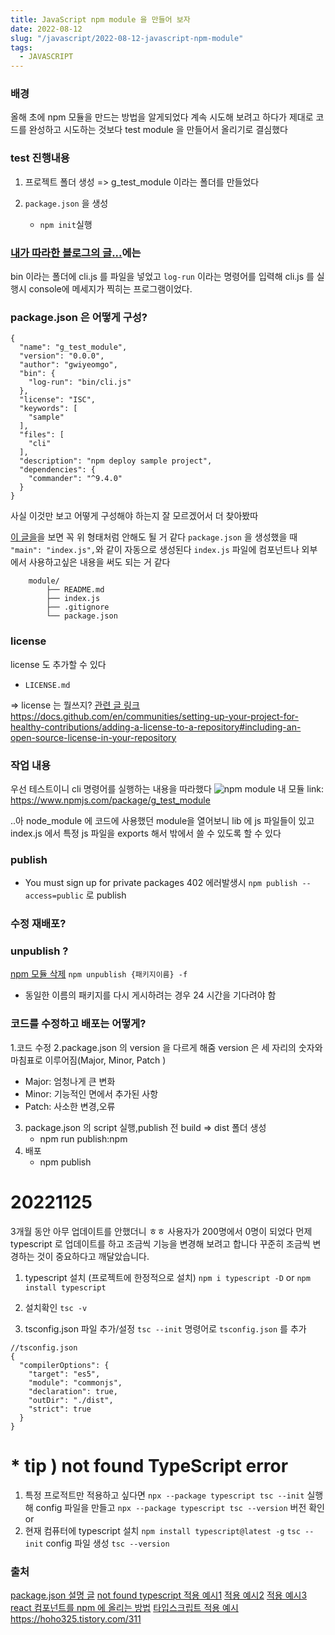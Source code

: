 ```yaml
---
title: JavaScript npm module 을 만들어 보자
date: 2022-08-12
slug: "/javascript/2022-08-12-javascript-npm-module"
tags:
  - JAVASCRIPT
---
```


### 배경
올해 초에 npm 모듈을 만드는 방법을 알게되었다
계속 시도해 보려고 하다가 제대로 코드를 완성하고 시도하는 것보다
test module 을 만들어서 올리기로 결심했다

### test 진행내용

1. 프로젝트 폴더 생성
=> g_test_module 이라는 폴더를 만들었다

2. `package.json` 을 생성
	- `npm init`실행

### [내가 따라한 블로그의 글...](https://kdydesign.github.io/2020/08/28/npm-tutorial/)에는
bin 이라는 폴더에 cli.js 를 파일을 넣었고
`log-run` 이라는 명령어를 입력해 cli.js 를 실행시 console에 메세지가 찍히는 프로그램이었다.


### package.json 은 어떻게 구성?

```
{
  "name": "g_test_module",
  "version": "0.0.0",
  "author": "gwiyeomgo",
  "bin": {
    "log-run": "bin/cli.js"
  },
  "license": "ISC",
  "keywords": [
    "sample"
  ],
  "files": [
    "cli"
  ],
  "description": "npm deploy sample project",
  "dependencies": {
    "commander": "^9.4.0"
  }
}
```
사실 이것만 보고 어떻게 구성해야 하는지 잘 모르겠어서 더 찾아봤따

[이 글을](https://www.daleseo.com/js-npm-publish/)을
보면 꼭 위 형태처럼 안해도 될 거 같다
`package.json` 을 생성했을 때 `"main": "index.js",`와 같이 자동으로 생성된다
`index.js` 파일에 컴포넌트나 외부에서 사용하고싶은 내용을 써도 되는 거 같다

```
	module/
		├── README.md
        ├── index.js
        ├── .gitignore
        └── package.json
```

### license
 license 도 추가할 수 있다
- `LICENSE.md`

=> license 는 뭘쓰지?
[관련 글 링크](https://flyingsquirrel.medium.com/github-license%EC%9D%98-%EC%A2%85%EB%A5%98%EC%99%80-%EB%82%98%EC%97%90%EA%B2%8C-%EB%A7%9E%EB%8A%94-%EB%9D%BC%EC%9D%B4%EC%84%A0%EC%8A%A4-%EC%84%A0%ED%83%9D%ED%95%98%EA%B8%B0-ae29925e8ff4)
https://docs.github.com/en/communities/setting-up-your-project-for-healthy-contributions/adding-a-license-to-a-repository#including-an-open-source-license-in-your-repository

### 작업 내용

우선 테스트이니 cli 명령어를 실행하는 내용을 따라했다
![npm module](./npm.jpg)
내 모듈 link: https://www.npmjs.com/package/g_test_module


..아 node_module 에 코드에 사용했던 module을 열어보니
lib 에 js 파일들이 있고
index.js 에서 특정 js 파일을 exports 해서 밖에서 쓸 수 있도록 할 수 있다

### publish
* You must sign up for private packages 402 에러발생시
`npm publish --access=public` 로 publish

###  수정 재배포?


### unpublish ?
[npm 모듈 삭제](https://chinsun9.github.io/2020/11/12/npm-%ED%8C%A8%ED%82%A4%EC%A7%80-unpublish/)
`npm unpublish {패키지이름} -f`
* 동일한 이름의 패키지를 다시 게시하려는 경우 24 시간을 기다려야 함


### 코드를 수정하고 배포는 어떻게?
1.코드 수정
2.package.json 의 version 을 다르게 해줌
  version 은 세 자리의 숫자와 마침표로 이루어짐(Major, Minor, Patch )
  * Major: 엄청나게 큰 변화
  * Minor: 기능적인 면에서 추가된 사항
  * Patch: 사소한 변경,오류
3. package.json 의 script 실행,publish 전 build => dist 폴더 생성
   * npm run publish:npm
4. 배포
   * npm publish


# 20221125
3개월 동안 아무 업데이트를 안했더니 ㅎㅎ 사용자가 200명에서 0명이 되었다
먼제 typescript 로 업데이트를 하고
조금씩 기능을 변경해 보려고 합니다
꾸준히 조금씩 변경하는 것이 중요하다고 깨달았습니다.

1. typescript 설치 (프로젝트에 한정적으로 설치)
`npm i typescript -D` or
`npm install typescript`

2. 설치확인
`tsc -v`

3.  tsconfig.json 파일 추가/설정
`tsc --init` 명령어로 `tsconfig.json` 를 추가

```
//tsconfig.json
{
  "compilerOptions": {
    "target": "es5",
    "module": "commonjs",
    "declaration": true,
    "outDir": "./dist",
    "strict": true
  }
}
```

# * tip ) not found TypeScript error
1. 특정 프로적트만 적용하고 싶다면
`npx --package typescript tsc --init`  실행해 config 파일을 만들고
`npx --package typescript tsc --version` 버전 확인
or
2. 현재 컴퓨터에 typescript 설치
`npm install typescript@latest -g`
`tsc --init`  config 파일 생성
`tsc --version`


### 출처
[package.json 설명 글](https://heropy.blog/2018/02/18/node-js-npm/)
[not found typescript ](https://bobbyhadz.com/blog/typescript-tsc-command-not-found)
[적용 예시1](https://kdydesign.github.io/2020/08/28/npm-tutorial/)
[적용 예시2](https://www.daleseo.com/js-npm-publish/)
[적용 예시3](https://heropy.blog/2019/01/31/node-js-npm-module-publish/)
[react 컴포넌트를 npm 에 올리는 방법](https://kyounghwan01.github.io/blog/etc/make-npm/publish-npm-react-component/#package-json-%E1%84%91%E1%85%A1%E1%84%8B%E1%85%B5%E1%86%AF-%E1%84%89%E1%85%AE%E1%84%8C%E1%85%A5%E1%86%BC)
[타입스크립트 적용 예시](https://blog.ull.im/engineering/2018/12/23/how-to-create-and-publish-npm-module-in-typescript.html)
https://hoho325.tistory.com/311